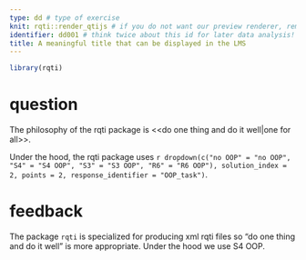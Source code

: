 ---
type: dd # type of exercise
knit: rqti::render_qtijs # if you do not want our preview renderer, remove this
identifier: dd001 # think twice about this id for later data analysis!
title: A meaningful title that can be displayed in the LMS
---

```{r echo=F}
library(rqti)
```

# question

The philosophy of the rqti package is <<do one thing and do it well|one for all>>.

Under the hood, the rqti package uses `r dropdown(c("no OOP" = "no OOP", "S4" = "S4 OOP", "S3" = "S3 OOP", "R6" = "R6 OOP"), solution_index = 2, points = 2, response_identifier = "OOP_task")`.

# feedback

The package `rqti` is specialized for producing xml rqti files so "do one thing and do it well" is more appropriate. Under the hood we use S4 OOP.
